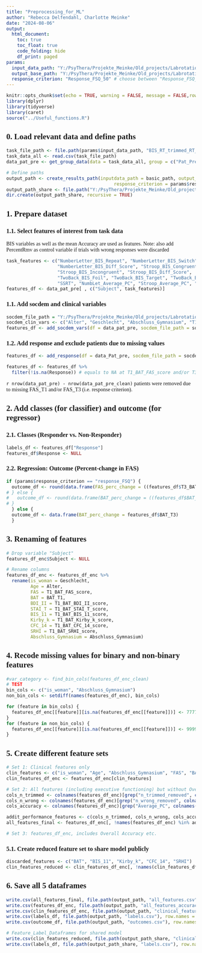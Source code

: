 ```yaml
---
title: "Preprocessing_for_ML"
author: "Rebecca Delfendahl, Charlotte Meinke"
date: "2024-08-06"
output:
  html_document:
    toc: true
    toc_float: true
    code_folding: hide
    df_print: paged
params:
  input_data_path: "Y:/PsyThera/Projekte_Meinke/Old_projects/Labrotation_Rebecca/0_Datapreparation/Taskdata/BIS"
  output_base_path: "Y:/PsyThera/Projekte_Meinke/Old_projects/Labrotation_Rebecca/2_Machine_learning/Feature_Label_Dataframes"
  response_criterion: "Response_FSQ_50" # choose between "Response_FSQ_50", "Response_FSQ_clinsig", and "Response_BAT"
---
```

<style type="text/css">
.main-container { /* Adjust main blocks */
  max-width: 100% !important;
  margin: auto;
}

body {
  font-family: "Georgia", serif !important; /* Set the font for the entire document */
}

.tocify { /* Adjust table of contents */
  max-width: 100% !important;
}
</style>

```r
knitr::opts_chunk$set(echo = TRUE, warning = FALSE, message = FALSE,rows.print = 6, cols.min.print = 3)
library(dplyr)
library(tidyverse)
library(caret)
source("../Useful_functions.R")
```

## 0. Load relevant data and define paths

```r
task_file_path <- file.path(params$input_data_path, "BIS_RT_trimmed_RT_wrong_removed_outliers-removed.csv")
task_data_all <- read.csv(task_file_path)
data_pat_pre <- get_group_data(data = task_data_all, group = c("Pat_Pre"))

# Define paths
output_path <- create_results_path(inputdata_path = basic_path, output_mainpath = params$output_base_path,
                                        response_criterion = params$response_criterion)
output_path_share <- file.path("Y:/PsyThera/Projekte_Meinke/Old_projects/Labrotation_Rebecca/Make_model_available/Feature_Label_Dataframes", params$response_criterion)
dir.create(output_path_share, recursive = TRUE)
```

## 1. Prepare dataset
### 1.1. Select features of interest from task data
BIS variables as well as the mean Accuracy are used as features.
Note: also add PercentRmv as control variable if trials with wrong responses were discarded
```r
task_features <- c("NumberLetter_BIS_Repeat", "NumberLetter_BIS_Switch", 
                   "NumberLetter_BIS_Diff_Score", "Stroop_BIS_Congruent", 
                   "Stroop_BIS_Incongruent", "Stroop_BIS_Diff_Score", 
                   "TwoBack_BIS_Foil", "TwoBack_BIS_Target", "TwoBack_BIS_Total", 
                   "SSRT", "NumbLet_Average_PC", "Stroop_Average_PC", "TwoBack_Average_PC")
features_df <- data_pat_pre[ , c("Subject", task_features)]
```

### 1.1. Add socdem and clinical variables
```r
socdem_file_path = "Y:/PsyThera/Projekte_Meinke/Old_projects/Labrotation_Rebecca/0_Datapreparation/Clinical_data/socdem-data_cleaned_response.csv"
socdem_clin_vars <- c("Alter", "Geschlecht", "Abschluss_Gymnasium", "T1_BAT_FAS_score", "T1_BAT_BDI_II_score", "T1_BAT_STAI_T_score", "T1_BAT_BIS_11_score", "T1_BAT_Kirby_k_score", "T1_BAT_CFC_14_score", "T1_BAT_SRHI_score", "BAT_T1")
features_df <- add_socdem_vars(df = data_pat_pre, socdem_file_path = socdem_file_path, vars = )
```

### 1.2. Add response and exclude patients due to missing values
```r
features_df <- add_response(df = data_Pat_pre, socdem_file_path = socdem_file_path, criterion = params$response_criterion)

features_df <- features_df %>%
  filter(!is.na(Response)) # equals to NA at T1_BAT_FAS_score and/or T3_BAT_FAS_score
```
`r nrow(data_pat_pre) - nrow(data_pat_pre_clean)` patients were removed due to missing FAS_T1 and/or FAS_T3 (i.e. response criterion).


## 2. Add classes (for classifier) and outcome (for regressor)

### 2.1. Classes (Responder vs. Non-Responder)
```r
labels_df <- features_df["Response"]
features_df$Response <- NULL
```

### 2.2. Regression: Outcome (Percent-change in FAS)
```r
if (params$response_criterion == "response_FSQ") {
  outcome_df <- round(data.frame(FAS_perc_change = ((features_df$T3_BAT_FAS_score - features_df$T1_BAT_FAS_score) / features_df$T1_BAT_FAS_score) * 100) * (-1),2)
# } else {
#   outcome_df <- round(data.frame(BAT_perc_change = ((features_df$BAT_T3 - features_df$BAT_T1) / features_df$BAT_T1) * 100), 2) # 2 cases in which BAT_T1=0 and BAT_perc_change thus Inf
# }
  } else {
  outcome_df <- data.frame(BAT_perc_change = features_df$BAT_T3)
  }
```

## 3. Renaming of features
```r
# Drop variable "Subject"
features_df_enc$Subject <- NULL

# Rename columns
features_df_enc <- features_df_enc %>%
  rename(is_woman = Geschlecht,
         Age = Alter,
         FAS = T1_BAT_FAS_score,
         BAT = BAT_T1,
         BDI_II = T1_BAT_BDI_II_score,
         STAI_T = T1_BAT_STAI_T_score,
         BIS_11 = T1_BAT_BIS_11_score,
         Kirby_k = T1_BAT_Kirby_k_score,
         CFC_14 = T1_BAT_CFC_14_score,
         SRHI = T1_BAT_SRHI_score,
         Abschluss_Gymnasium = Abschluss_Gymnasium)
```

## 4. Recode missing values for binary and non-binary features

```r
#var_category <- find_bin_cols(features_df_enc_clean)
# TEST
bin_cols <- c("is_woman", "Abschluss_Gymnasium")
non_bin_cols <- setdiff(names(features_df_enc), bin_cols) 

for (feature in bin_cols) {
  features_df_enc[[feature]][is.na(features_df_enc[[feature]])] <- 77777
}
for (feature in non_bin_cols) {
  features_df_enc[[feature]][is.na(features_df_enc[[feature]])] <- 99999
}
```

## 5. Create different feature sets

```r
# Set 1: Clinical features only
clin_features <- c("is_woman", "Age", "Abschluss_Gymnasium", "FAS", "BAT", "BDI_II", "STAI_T", "BIS_11", "Kirby_k", "CFC_14", "SRHI")
clin_features_df_enc <- features_df_enc[clin_features]

# Set 2: All features (including executive functioning) but without Overall Accuracy etc.
cols_n_trimmed <- colnames(features_df_enc)[grep("n_trimmed_removed", colnames(features_df_enc))]
cols_n_wrong <- colnames(features_df_enc)[grep("n_wrong_removed", colnames(features_df_enc))]
cols_accuracy <- colnames(features_df_enc)[grep("Average_PC", colnames(features_df_enc))]

addit_performance_features <- c(cols_n_trimmed, cols_n_wrong, cols_accuracy)
all_features_final <- features_df_enc[, !names(features_df_enc) %in% addit_performance_features]

# Set 3: features_df_enc, includes Overall Accuracy etc.
```

### 5.1. Create reduced feature set to share model publicly
```r
discarded_features <- c("BAT", "BIS_11", "Kirby_k", "CFC_14", "SRHI")
clin_features_reduced <- clin_features_df_enc[, !names(clin_features_df_enc) %in% discarded_features]
```

## 6. Save all 5 dataframes

```r
write.csv(all_features_final, file.path(output_path, "all_features.csv"), row.names = FALSE)
write.csv(features_df_enc, file.path(output_path, "all_features_accuracy.csv"), row.names = FALSE)
write.csv(clin_features_df_enc, file.path(output_path, "clinical_features_only.csv"), row.names = FALSE)
write.csv(labels_df, file.path(output_path, "labels.csv"), row.names = FALSE)
write.csv(outcome_df, file.path(output_path, "outcomes.csv"), row.names = FALSE)

# Feature_Label_Dataframes for shared model
write.csv(clin_features_reduced, file.path(output_path_share, "clinical_features_only.csv"), row.names = FALSE)
write.csv(labels_df, file.path(output_path_share, "labels.csv"), row.names = FALSE)
```
